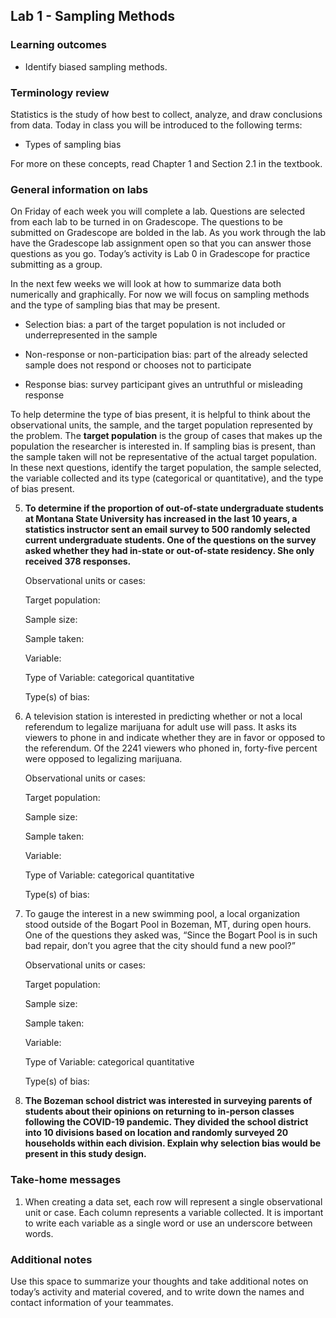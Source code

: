 ## Lab 1 - Sampling Methods

\setstretch{1}

### Learning outcomes

* Identify biased sampling methods.

### Terminology review
Statistics is the study of how best to collect, analyze, and draw conclusions from data.  Today in class you will be introduced to the following terms:

* Types of sampling bias 

For more on these concepts, read Chapter 1 and Section 2.1 in the textbook.

### General information on labs

On Friday of each week you will complete a lab. Questions are selected from each lab to be turned in on Gradescope.  The questions to be submitted on Gradescope are bolded in the lab.  As you work through the lab have the Gradescope lab assignment open so that you can answer those questions as you go.  Today's activity is Lab 0 in Gradescope for practice submitting as a group.

In the next few weeks we will look at how to summarize data both numerically and graphically.  For now we will focus on sampling methods and the type of sampling bias that may be present.

* Selection bias: a part of the target population is not included or underrepresented in the sample

* Non-response or non-participation bias: part of the already selected sample does not respond or chooses not to participate

* Response bias: survey participant gives an untruthful or misleading response

To help determine the type of bias present, it is helpful to think about the observational units, the sample, and the target population represented by the problem. The **target population** is the group of cases that makes up the population the researcher is interested in. If sampling bias is present, than the sample taken will not be representative of the actual target population.  In these next questions, identify the target population, the sample selected, the variable collected and its type (categorical or quantitative), and the type of bias present.

\newpage

5. **To determine if the proportion of out-of-state undergraduate students at Montana State University has increased in the last 10 years, a statistics instructor sent an email survey to 500 randomly selected current undergraduate students.  One of the questions on the survey asked whether they had in-state or out-of-state residency.  She only received 378 responses.**
\vspace{0.25in}

    Observational units or cases:
\vspace{0.3in}

    Target population:
\vspace{0.3in}

    Sample size:
\vspace{0.3in}

    Sample taken:
\vspace{0.3in}

    Variable:
\vspace{0.3in}

    Type of Variable: \hspace{1mm}  categorical \hspace{0.2in} quantitative
\vspace{1mm}


    Type(s) of bias:
\vspace{0.3in}

6.  A television station is interested in predicting whether or not a local referendum to legalize marijuana for adult use will pass. It asks its viewers to phone in and indicate whether they are in favor or opposed to the referendum. Of the 2241 viewers who phoned in, forty-five percent were opposed to legalizing marijuana.
\vspace{0.1in}

    Observational units or cases:
\vspace{0.3in}

    Target population:
\vspace{0.3in}

    Sample size:
\vspace{0.3in}

    Sample taken:
\vspace{0.3in}

    Variable:
\vspace{0.3in}

    Type of Variable: \hspace{1mm}  categorical \hspace{0.2in} quantitative
\vspace{1mm}


    Type(s) of bias:
\vspace{0.3in}
\newpage

7. To gauge the interest in a new swimming pool, a local organization stood outside of the Bogart Pool in Bozeman, MT, during open hours.  One of the questions they asked was, "Since the Bogart Pool is in such bad repair, don't you agree that the city should fund a new pool?"
\vspace{0.1in}

    Observational units or cases:
\vspace{0.3in}

    Target population:
\vspace{0.3in}

    Sample size:
\vspace{0.3in}

    Sample taken:
\vspace{0.3in}

    Variable:
\vspace{0.3in}

    Type of Variable: \hspace{1mm}  categorical \hspace{0.2in} quantitative
\vspace{1mm}

    Type(s) of bias:
\vspace{0.3in}

8. **The Bozeman school district was interested in surveying parents of students about their opinions on returning to in-person classes following the COVID-19 pandemic.  They divided the school district into 10 divisions based on location and randomly surveyed 20 households within each division.  Explain why selection bias would be present in this study design.**
\vspace{1in}

\newpage

### Take-home messages

1. When creating a data set, each row will represent a single observational unit or case. Each column represents a variable collected. It is important to write each variable as a single word or use an underscore between words.

<!-- 2. There are two types of variables: categorical (groups) and quantitative (numerical measures). -->

<!-- 3. There are three types of bias to be aware of when designing a sampling method: selection bias, non-response bias, and response bias. -->

### Additional notes

Use this space to summarize your thoughts and take additional notes on today's activity and material covered, and to write down the names and contact information of your teammates.

\newpage